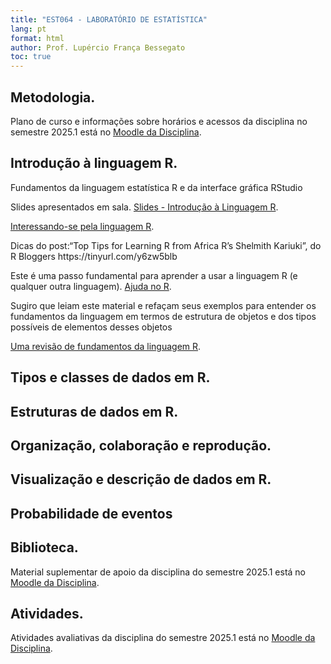 ```yaml
---
title: "EST064 - LABORATÓRIO DE ESTATÍSTICA"
lang: pt
format: html
author: Prof. Lupércio França Bessegato
toc: true
---
```

## Metodologia.

Plano de curso e informações sobre horários e acessos da disciplina no semestre 2025.1 está no [Moodle da Disciplina](https://ead.ufjf.br/course/view.php?id=7959){target="_blank" rel="noopener noreferrer"}.


## Introdução à linguagem R.

Fundamentos da linguagem estatística R e da interface gráfica RStudio

Slides apresentados em sala. [Slides - Introdução à Linguagem R](../EST064/01.1_introducao_fundamentos.pdf){target="_blank" rel="noopener noreferrer"}.


[Interessando-se pela linguagem R](../EST064/Interessando-se pela linguagem R.html){target="_blank" rel="noopener noreferrer"}.

Dicas do post:"Top Tips for Learning R from Africa R’s Shelmith Kariuki", do R Bloggers
https://tinyurl.com/y6zw5blb


Este é uma passo fundamental para aprender a usar a linguagem R (e qualquer outra linguagem).
[Ajuda no R](../EST064/Ajuda no R.html){target="_blank" rel="noopener noreferrer"}.

Sugiro que leiam este material e refaçam seus exemplos para entender os fundamentos da linguagem em termos de estrutura de objetos e dos tipos possíveis de elementos desses objetos

[Uma revisão de fundamentos da linguagem R](../EST064/Ajuda no R.html){target="_blank" rel="noopener noreferrer"}.

## Tipos e classes de dados em R.

## Estruturas de dados em R.

## Organização, colaboração e reprodução.

## Visualização e descrição de dados em R.

## Probabilidade de eventos

## Biblioteca.

Material suplementar de apoio da disciplina do semestre 2025.1 está no [Moodle da Disciplina](https://ead.ufjf.br/course/view.php?id=7959){target="_blank" rel="noopener noreferrer"}.

## Atividades.

Atividades avaliativas da disciplina do semestre 2025.1 está no [Moodle da Disciplina](https://ead.ufjf.br/course/view.php?id=7959){target="_blank" rel="noopener noreferrer"}.